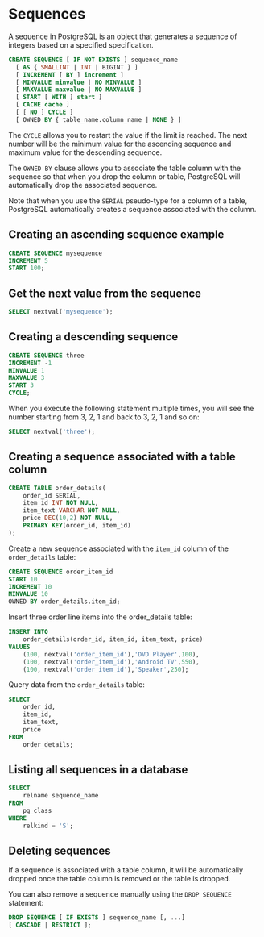 # Sequences

A sequence in PostgreSQL is an object that generates a sequence of integers based on a specified specification.

```sql
CREATE SEQUENCE [ IF NOT EXISTS ] sequence_name
  [ AS { SMALLINT | INT | BIGINT } ]
  [ INCREMENT [ BY ] increment ]
  [ MINVALUE minvalue | NO MINVALUE ] 
  [ MAXVALUE maxvalue | NO MAXVALUE ]
  [ START [ WITH ] start ] 
  [ CACHE cache ] 
  [ [ NO ] CYCLE ]
  [ OWNED BY { table_name.column_name | NONE } ]
```

The `CYCLE` allows you to restart the value if the limit is reached. The next number will be the minimum value for the ascending sequence and maximum value for the descending sequence.

The `OWNED BY` clause allows you to associate the table column with the sequence so that when you drop the column or table, PostgreSQL will automatically drop the associated sequence.

Note that when you use the `SERIAL` pseudo-type for a column of a table, PostgreSQL automatically creates a sequence associated with the column.


## Creating an ascending sequence example

```sql
CREATE SEQUENCE mysequence
INCREMENT 5
START 100;
```

## Get the next value from the sequence

```sql
SELECT nextval('mysequence');
```

## Creating a descending sequence

```sql
CREATE SEQUENCE three
INCREMENT -1
MINVALUE 1 
MAXVALUE 3
START 3
CYCLE;
```

When you execute the following statement multiple times, you will see the number starting from 3, 2, 1 and back to 3, 2, 1 and so on:

```sql
SELECT nextval('three');
```


## Creating a sequence associated with a table column

```sql
CREATE TABLE order_details(
    order_id SERIAL,
    item_id INT NOT NULL,
    item_text VARCHAR NOT NULL,
    price DEC(10,2) NOT NULL,
    PRIMARY KEY(order_id, item_id)
);
```

Create a new sequence associated with the `item_id` column of the `order_details` table:

```sql
CREATE SEQUENCE order_item_id
START 10
INCREMENT 10
MINVALUE 10
OWNED BY order_details.item_id;
```

Insert three order line items into the order_details table:

```sql
INSERT INTO 
    order_details(order_id, item_id, item_text, price)
VALUES
    (100, nextval('order_item_id'),'DVD Player',100),
    (100, nextval('order_item_id'),'Android TV',550),
    (100, nextval('order_item_id'),'Speaker',250);
```

Query data from the `order_details` table:

```sql
SELECT
    order_id,
    item_id,
    item_text,
    price
FROM
    order_details;        
```

## Listing all sequences in a database

```sql
SELECT
    relname sequence_name
FROM 
    pg_class 
WHERE 
    relkind = 'S';
```

## Deleting sequences

If a sequence is associated with a table column, it will be automatically dropped once the table column is removed or the table is dropped.

You can also remove a sequence manually using the `DROP SEQUENCE` statement:

```sql
DROP SEQUENCE [ IF EXISTS ] sequence_name [, ...] 
[ CASCADE | RESTRICT ];
```
